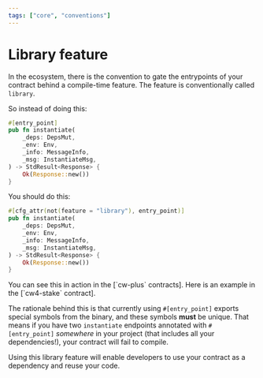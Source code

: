 ```yaml
---
tags: ["core", "conventions"]
---
```



# Library feature

In the ecosystem, there is the convention to gate the entrypoints of your
contract behind a compile-time feature. The feature is conventionally called
`library`.

So instead of doing this:

```rust filename="contract.rs" template="core"
#[entry_point]
pub fn instantiate(
    _deps: DepsMut,
    _env: Env,
    _info: MessageInfo,
    _msg: InstantiateMsg,
) -> StdResult<Response> {
    Ok(Response::new())
}
```

You should do this:

```rust filename="contract.rs" template="core"
#[cfg_attr(not(feature = "library"), entry_point)]
pub fn instantiate(
    _deps: DepsMut,
    _env: Env,
    _info: MessageInfo,
    _msg: InstantiateMsg,
) -> StdResult<Response> {
    Ok(Response::new())
}
```

<Callout>
  You can see this in action in the [`cw-plus` contracts]. Here is an example in
  the [`cw4-stake` contract].
</Callout>

The rationale behind this is that currently using `#[entry_point]` exports
special symbols from the binary, and these symbols **must** be unique. That
means if you have two `instantiate` endpoints annotated with `#[entry_point]`
_somewhere_ in your project (that includes all your dependencies!), your
contract will fail to compile.

Using this library feature will enable developers to use your contract as a
dependency and reuse your code.

[`cw-plus` contracts]: https://github.com/CosmWasm/cw-plus
[`cw4-stake` contract]:
  https://github.com/CosmWasm/cw-plus/blob/48bec694521655d5b3e688c51e4185f740ea4640/contracts/cw4-stake/Cargo.toml#L22-L24
